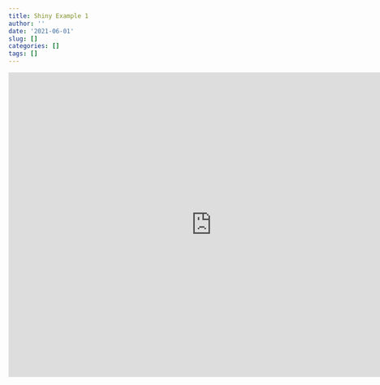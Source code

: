 ```yaml
---
title: Shiny Example 1
author: ''
date: '2021-06-01'
slug: []
categories: []
tags: []
---
```


<iframe src= "https://hallc.shinyapps.io/dcs_example_1/" width = "800" 
height = "600" style = "border:none;"></iframe>